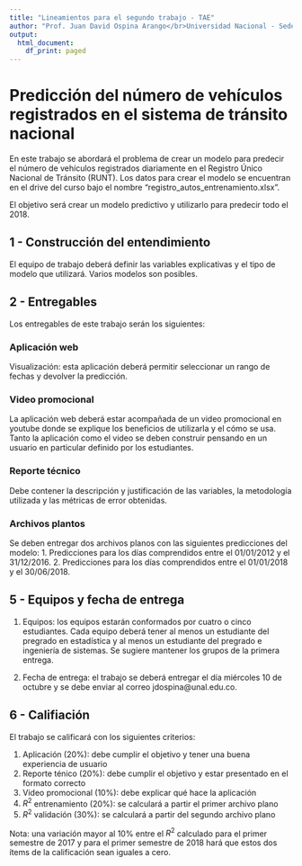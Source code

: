 ---
title: "Lineamientos para el segundo trabajo - TAE"
author: "Prof. Juan David Ospina Arango</br>Universidad Nacional - Sede Medellín</br>Técnicas de aprendizaje estadístico</br>Semestre 2018-02"
output:
  html_document:
    df_print: paged
---

# Predicción del número de vehículos registrados en el sistema de tránsito nacional 
En este trabajo se abordará el problema de crear un modelo para predecir el número de vehículos registrados diariamente en el Registro Único Nacional de Tránsito (RUNT). Los datos para crear el modelo se encuentran en el drive del curso bajo el nombre "registro_autos_entrenamiento.xlsx".

El objetivo será crear un modelo predictivo y utilizarlo para predecir todo el 2018.



## 1 - Construcción del entendimiento
El equipo de trabajo deberá definir las variables explicativas y el tipo de modelo que utilizará. Varios modelos son posibles.

## 2 - Entregables

Los entregables de este trabajo serán los siguientes:

### Aplicación web
Visualización: esta aplicación deberá permitir seleccionar un rango de fechas y devolver la predicción.

### Video promocional
La aplicación web deberá estar acompañada de un video promocional en youtube donde se explique los beneficios de utilizarla y el cómo se usa. Tanto la aplicación como el video se deben construir pensando en un usuario en particular definido por los estudiantes.

### Reporte técnico
Debe contener la descripción y justificación de las variables, la metodología utilizada y las métricas de error obtenidas.

### Archivos plantos
Se deben entregar dos archivos planos con las siguientes predicciones del modelo:
1. Predicciones para los días comprendidos entre el 01/01/2012 y el 31/12/2016.
2. Predicciones para los días comprendidos entre el 01/01/2018 y el 30/06/2018.

## 5 - Equipos y fecha de entrega
1. Equipos: los equipos estarán conformados por cuatro o cinco estudiantes. Cada equipo deberá tener al menos un estudiante del pregrado en estadística y al menos un estudiante del pregrado e ingeniería de sistemas. Se sugiere mantener los grupos de la primera entrega.

2. Fecha de entrega: el trabajo se deberá entregar el día miércoles 10 de octubre y se debe enviar al correo jdospina@unal.edu.co.

## 6 - Califiación
El trabajo se calificará con los siguientes criterios:

1. Aplicación (20%): debe cumplir el objetivo y tener una buena experiencia de usuario
2. Reporte ténico (20%): debe cumplir el objetivo y estar presentado en el formato correcto
3. Video promocional (10%): debe explicar qué hace la aplicación
4. $R^2$ entrenamiento (20%): se calculará a partir el primer archivo plano
5. $R^2$ validación (30%): se calculará a partir del segundo archivo plano 

Nota: una variación mayor al 10% entre el $R^2$ calculado para el primer semestre de 2017 y para el primer semestre de 2018 hará que estos dos ítems de la calificación sean iguales a cero.











